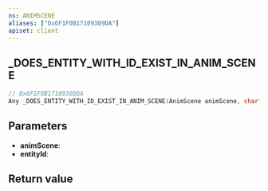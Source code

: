 ```yaml
---
ns: ANIMSCENE
aliases: ["0x6F1F0B17109309DA"]
apiset: client
---
```

## _DOES_ENTITY_WITH_ID_EXIST_IN_ANIM_SCENE

```c
// 0x6F1F0B17109309DA
Any _DOES_ENTITY_WITH_ID_EXIST_IN_ANIM_SCENE(AnimScene animScene, char* entityId);
```


## Parameters
* **animScene**:
* **entityId**:

## Return value